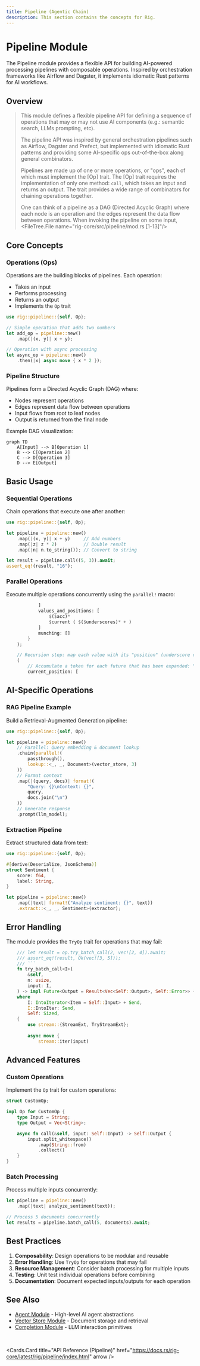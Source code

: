 ```yaml
---
title: Pipeline (Agentic Chain)
description: This section contains the concepts for Rig.
---
```



# Pipeline Module

The Pipeline module provides a flexible API for building AI-powered processing pipelines with composable operations. Inspired by orchestration frameworks like Airflow and Dagster, it implements idiomatic Rust patterns for AI workflows.

## Overview

> This module defines a flexible pipeline API for defining a sequence of operations that
> may or may not use AI components (e.g.: semantic search, LLMs prompting, etc).
>
> The pipeline API was inspired by general orchestration pipelines such as Airflow, Dagster and Prefect,
> but implemented with idiomatic Rust patterns and providing some AI-specific ops out-of-the-box along
> general combinators.
>
> Pipelines are made up of one or more operations, or "ops", each of which must implement the [Op] trait.
> The [Op] trait requires the implementation of only one method: `call`, which takes an input
> and returns an output. The trait provides a wide range of combinators for chaining operations together.
>
> One can think of a pipeline as a DAG (Directed Acyclic Graph) where each node is an operation and
> the edges represent the data flow between operations. When invoking the pipeline on some input,
<FileTree.File name="rig-core/src/pipeline/mod.rs [1-13]"/>


## Core Concepts

### Operations (Ops)

Operations are the building blocks of pipelines. Each operation:
- Takes an input
- Performs processing 
- Returns an output
- Implements the `Op` trait

```rust
use rig::pipeline::{self, Op};

// Simple operation that adds two numbers
let add_op = pipeline::new()
    .map(|(x, y)| x + y);

// Operation with async processing
let async_op = pipeline::new()
    .then(|x| async move { x * 2 });
```

### Pipeline Structure

Pipelines form a Directed Acyclic Graph (DAG) where:
- Nodes represent operations
- Edges represent data flow between operations
- Input flows from root to leaf nodes
- Output is returned from the final node

Example DAG visualization:
```mermaid
graph TD
    A[Input] --> B[Operation 1]
    B --> C[Operation 2]
    C --> D[Operation 3]
    D --> E[Output]
```

## Basic Usage

### Sequential Operations

Chain operations that execute one after another:

```rust
use rig::pipeline::{self, Op};

let pipeline = pipeline::new()
    .map(|(x, y)| x + y)     // Add numbers
    .map(|z| z * 2)          // Double result
    .map(|n| n.to_string()); // Convert to string

let result = pipeline.call((5, 3)).await;
assert_eq!(result, "16");
```

### Parallel Operations 

Execute multiple operations concurrently using the `parallel!` macro:


```196:208:rig-core/src/pipeline/parallel.rs
            ]
            values_and_positions: [
                $($acc)*
                $current ( $($underscores)* + )
            ]
            munching: []
        }
    );

    // Recursion step: map each value with its "position" (underscore count).
    (
        // Accumulate a token for each future that has been expanded: "_ _ _".
        current_position: [
```


## AI-Specific Operations

### RAG Pipeline Example

Build a Retrieval-Augmented Generation pipeline:

```rust
use rig::pipeline::{self, Op};

let pipeline = pipeline::new()
    // Parallel: Query embedding & document lookup
    .chain(parallel!(
        passthrough(),
        lookup::<_, _, Document>(vector_store, 3)
    ))
    // Format context
    .map(|(query, docs)| format!(
        "Query: {}\nContext: {}", 
        query,
        docs.join("\n")
    ))
    // Generate response
    .prompt(llm_model);
```

### Extraction Pipeline

Extract structured data from text:

```rust
use rig::pipeline::{self, Op};

#[derive(Deserialize, JsonSchema)]
struct Sentiment {
    score: f64,
    label: String,
}

let pipeline = pipeline::new()
    .map(|text| format!("Analyze sentiment: {}", text))
    .extract::<_, _, Sentiment>(extractor);
```

## Error Handling

The module provides the `TryOp` trait for operations that may fail:


```36:52:rig-core/src/pipeline/try_op.rs
    /// let result = op.try_batch_call(2, vec![2, 4]).await;
    /// assert_eq!(result, Ok(vec![3, 5]));
    /// ```
    fn try_batch_call<I>(
        &self,
        n: usize,
        input: I,
    ) -> impl Future<Output = Result<Vec<Self::Output>, Self::Error>> + Send
    where
        I: IntoIterator<Item = Self::Input> + Send,
        I::IntoIter: Send,
        Self: Sized,
    {
        use stream::{StreamExt, TryStreamExt};
        
        async move {
            stream::iter(input)
```


## Advanced Features

### Custom Operations

Implement the `Op` trait for custom operations:

```rust
struct CustomOp;

impl Op for CustomOp {
    type Input = String;
    type Output = Vec<String>;

    async fn call(&self, input: Self::Input) -> Self::Output {
        input.split_whitespace()
            .map(String::from)
            .collect()
    }
}
```

### Batch Processing

Process multiple inputs concurrently:

```rust
let pipeline = pipeline::new()
    .map(|text| analyze_sentiment(text));

// Process 5 documents concurrently
let results = pipeline.batch_call(5, documents).await;
```

## Best Practices

1. **Composability**: Design operations to be modular and reusable
2. **Error Handling**: Use `TryOp` for operations that may fail
3. **Resource Management**: Consider batch processing for multiple inputs
4. **Testing**: Unit test individual operations before combining
5. **Documentation**: Document expected inputs/outputs for each operation

## See Also

- [Agent Module](./agent.md) - High-level AI agent abstractions
- [Vector Store Module](./vector_store.md) - Document storage and retrieval
- [Completion Module](./completion.md) - LLM interaction primitives

<br />

<Cards.Card
    title="API Reference (Pipeline)"
    href="https://docs.rs/rig-core/latest/rig/pipeline/index.html"
    arrow
/>